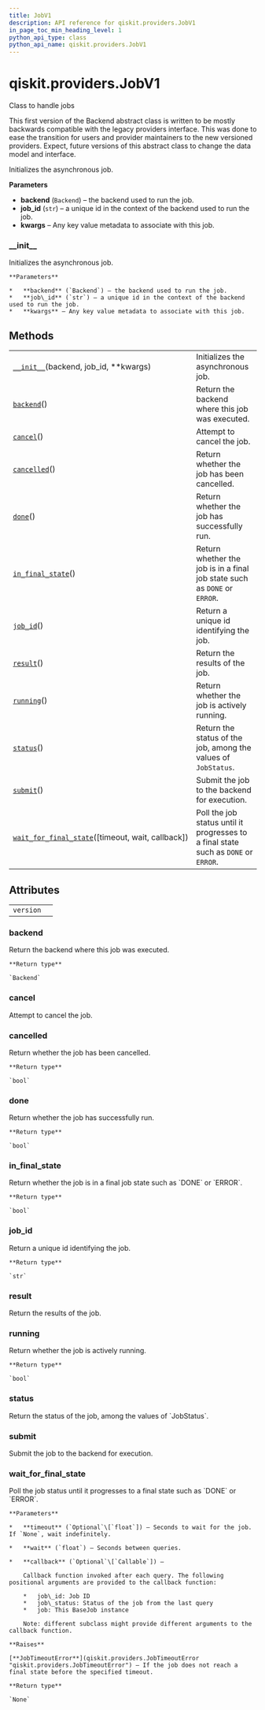```yaml
---
title: JobV1
description: API reference for qiskit.providers.JobV1
in_page_toc_min_heading_level: 1
python_api_type: class
python_api_name: qiskit.providers.JobV1
---
```


# qiskit.providers.JobV1

<Class id="qiskit.providers.JobV1" isDedicatedPage={true} github="https://github.com/qiskit/qiskit/tree/stable/0.18/qiskit/providers/job.py" signature="JobV1(backend, job_id, **kwargs)">
  Class to handle jobs

  This first version of the Backend abstract class is written to be mostly backwards compatible with the legacy providers interface. This was done to ease the transition for users and provider maintainers to the new versioned providers. Expect, future versions of this abstract class to change the data model and interface.

  Initializes the asynchronous job.

  **Parameters**

  *   **backend** (`Backend`) – the backend used to run the job.
  *   **job\_id** (`str`) – a unique id in the context of the backend used to run the job.
  *   **kwargs** – Any key value metadata to associate with this job.

  ### \_\_init\_\_

  <Function id="qiskit.providers.JobV1.__init__" signature="__init__(backend, job_id, **kwargs)">
    Initializes the asynchronous job.

    **Parameters**

    *   **backend** (`Backend`) – the backend used to run the job.
    *   **job\_id** (`str`) – a unique id in the context of the backend used to run the job.
    *   **kwargs** – Any key value metadata to associate with this job.
  </Function>

  ## Methods

  |                                                                                                                                                  |                                                                                     |
  | ------------------------------------------------------------------------------------------------------------------------------------------------ | ----------------------------------------------------------------------------------- |
  | [`__init__`](#qiskit.providers.JobV1.__init__ "qiskit.providers.JobV1.__init__")(backend, job\_id, \*\*kwargs)                                   | Initializes the asynchronous job.                                                   |
  | [`backend`](#qiskit.providers.JobV1.backend "qiskit.providers.JobV1.backend")()                                                                  | Return the backend where this job was executed.                                     |
  | [`cancel`](#qiskit.providers.JobV1.cancel "qiskit.providers.JobV1.cancel")()                                                                     | Attempt to cancel the job.                                                          |
  | [`cancelled`](#qiskit.providers.JobV1.cancelled "qiskit.providers.JobV1.cancelled")()                                                            | Return whether the job has been cancelled.                                          |
  | [`done`](#qiskit.providers.JobV1.done "qiskit.providers.JobV1.done")()                                                                           | Return whether the job has successfully run.                                        |
  | [`in_final_state`](#qiskit.providers.JobV1.in_final_state "qiskit.providers.JobV1.in_final_state")()                                             | Return whether the job is in a final job state such as `DONE` or `ERROR`.           |
  | [`job_id`](#qiskit.providers.JobV1.job_id "qiskit.providers.JobV1.job_id")()                                                                     | Return a unique id identifying the job.                                             |
  | [`result`](#qiskit.providers.JobV1.result "qiskit.providers.JobV1.result")()                                                                     | Return the results of the job.                                                      |
  | [`running`](#qiskit.providers.JobV1.running "qiskit.providers.JobV1.running")()                                                                  | Return whether the job is actively running.                                         |
  | [`status`](#qiskit.providers.JobV1.status "qiskit.providers.JobV1.status")()                                                                     | Return the status of the job, among the values of `JobStatus`.                      |
  | [`submit`](#qiskit.providers.JobV1.submit "qiskit.providers.JobV1.submit")()                                                                     | Submit the job to the backend for execution.                                        |
  | [`wait_for_final_state`](#qiskit.providers.JobV1.wait_for_final_state "qiskit.providers.JobV1.wait_for_final_state")(\[timeout, wait, callback]) | Poll the job status until it progresses to a final state such as `DONE` or `ERROR`. |

  ## Attributes

  |           |   |
  | --------- | - |
  | `version` |   |

  ### backend

  <Function id="qiskit.providers.JobV1.backend" signature="backend()">
    Return the backend where this job was executed.

    **Return type**

    `Backend`
  </Function>

  ### cancel

  <Function id="qiskit.providers.JobV1.cancel" signature="cancel()">
    Attempt to cancel the job.
  </Function>

  ### cancelled

  <Function id="qiskit.providers.JobV1.cancelled" signature="cancelled()">
    Return whether the job has been cancelled.

    **Return type**

    `bool`
  </Function>

  ### done

  <Function id="qiskit.providers.JobV1.done" signature="done()">
    Return whether the job has successfully run.

    **Return type**

    `bool`
  </Function>

  ### in\_final\_state

  <Function id="qiskit.providers.JobV1.in_final_state" signature="in_final_state()">
    Return whether the job is in a final job state such as `DONE` or `ERROR`.

    **Return type**

    `bool`
  </Function>

  ### job\_id

  <Function id="qiskit.providers.JobV1.job_id" signature="job_id()">
    Return a unique id identifying the job.

    **Return type**

    `str`
  </Function>

  ### result

  <Function id="qiskit.providers.JobV1.result" signature="abstract result()">
    Return the results of the job.
  </Function>

  ### running

  <Function id="qiskit.providers.JobV1.running" signature="running()">
    Return whether the job is actively running.

    **Return type**

    `bool`
  </Function>

  ### status

  <Function id="qiskit.providers.JobV1.status" signature="abstract status()">
    Return the status of the job, among the values of `JobStatus`.
  </Function>

  ### submit

  <Function id="qiskit.providers.JobV1.submit" signature="abstract submit()">
    Submit the job to the backend for execution.
  </Function>

  ### wait\_for\_final\_state

  <Function id="qiskit.providers.JobV1.wait_for_final_state" signature="wait_for_final_state(timeout=None, wait=5, callback=None)">
    Poll the job status until it progresses to a final state such as `DONE` or `ERROR`.

    **Parameters**

    *   **timeout** (`Optional`\[`float`]) – Seconds to wait for the job. If `None`, wait indefinitely.

    *   **wait** (`float`) – Seconds between queries.

    *   **callback** (`Optional`\[`Callable`]) –

        Callback function invoked after each query. The following positional arguments are provided to the callback function:

        *   job\_id: Job ID
        *   job\_status: Status of the job from the last query
        *   job: This BaseJob instance

        Note: different subclass might provide different arguments to the callback function.

    **Raises**

    [**JobTimeoutError**](qiskit.providers.JobTimeoutError "qiskit.providers.JobTimeoutError") – If the job does not reach a final state before the specified timeout.

    **Return type**

    `None`
  </Function>
</Class>


